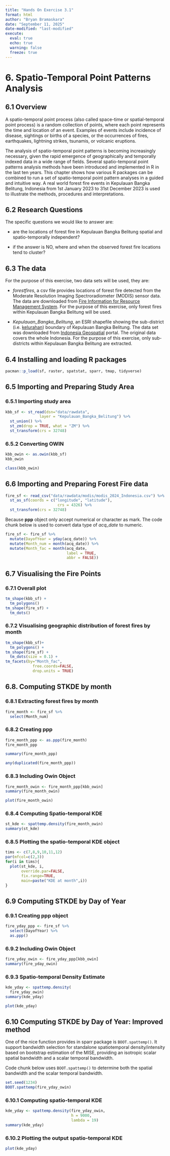 ```yaml
---
title: "Hands On Exercise 3.1"
format: html
author: "Bryan Bramaskara"
date: "September 11, 2025"
date-modified: "last-modified"
execute: 
  eval: true
  echo: true
  warning: false
  freeze: true
---
```


# 6. Spatio-Temporal Point Patterns Analysis

## **6.1 Overview**

A spatio-temporal point process (also called space-time or spatial-temporal point process) is a random collection of points, where each point represents the time and location of an event. Examples of events include incidence of disease, sightings or births of a species, or the occurrences of fires, earthquakes, lightning strikes, tsunamis, or volcanic eruptions.

The analysis of spatio-temporal point patterns is becoming increasingly necessary, given the rapid emergence of geographically and temporally indexed data in a wide range of fields. Several spatio-temporal point patterns analysis methods have been introduced and implemented in R in the last ten years. This chapter shows how various R packages can be combined to run a set of spatio-temporal point pattern analyses in a guided and intuitive way. A real world forest fire events in Kepulauan Bangka Belitung, Indonesia from 1st January 2023 to 31st December 2023 is used to illustrate the methods, procedures and interpretations.

## 6.2 Research Questions

The specific questions we would like to answer are:

-   are the locations of forest fire in Kepulauan Bangka Belitung spatial and spatio-temporally independent?

-   if the answer is NO, where and when the observed forest fire locations tend to cluster?

## 6.3 The data

For the purpose of this exercise, two data sets will be used, they are:

-   *forestfires*, a csv file provides locations of forest fire detected from the Moderate Resolution Imaging Spectroradiometer (MODIS) sensor data. The data are downloaded from [Fire Information for Resource Management System](https://firms.modaps.eosdis.nasa.gov/download/). For the purpose of this exercise, only forest fires within Kepulauan Bangka Belitung will be used.

-   *Kepulauan_Bangka_Belitung*, an ESRI shapefile showing the sub-district (i.e. [kelurahan](https://en.wikipedia.org/wiki/Villages_of_Indonesia)) boundary of Kepulauan Bangka Belitung. The data set was downloaded from [Indonesia Geospatial](https://www.indonesia-geospasial.com/2023/05/download-shapefile-batas-administrasi.html) portal. The original data covers the whole Indonesia. For the purpose of this exercise, only sub-districts within Kepulauan Bangka Belitung are extracted.

## 6.4 Installing and loading R packages

```r
pacman::p_load(sf, raster, spatstat, sparr, tmap, tidyverse)
```

## 6.5 Importing and Preparing Study Area

### 6.5.1 Importing study area

```r
kbb_sf <- st_read(dsn="data/rawdata",
               layer = "Kepulauan_Bangka_Belitung") %>%
  st_union() %>%
  st_zm(drop = TRUE, what = "ZM") %>%
  st_transform(crs = 32748)
```

### 6.5.2 Converting OWIN

```r
kbb_owin <- as.owin(kbb_sf)
kbb_owin

class(kbb_owin)
```

## 6.6 Importing and Preparing Forest Fire data

```r
fire_sf <- read_csv("data/rawdata/modis/modis_2024_Indonesia.csv") %>%
  st_as_sf(coords = c("longitude", "latitude"),
                       crs = 4326) %>%
  st_transform(crs = 32748)
```

Because **ppp** object only accept numerical or character as mark. The code chunk below is used to convert data type of *acq_date* to numeric.

```r
fire_sf <- fire_sf %>% 
  mutate(DayofYear = yday(acq_date)) %>%
  mutate(Month_num = month(acq_date)) %>%
  mutate(Month_fac = month(acq_date, 
                           label = TRUE, 
                           abbr = FALSE))
```

## 6.7 Visualising the Fire Points

### 6.7.1 Overall plot

```r
tm_shape(kbb_sf) + 
  tm_polygons()
tm_shape(fire_sf) +
  tm_dots()
```

### 6.7.2 Visualising geographic distribution of forest fires by month

```r
tm_shape(kbb_sf)+
  tm_polygons() +
tm_shape(fire_sf) +
  tm_dots(size = 0.1) +
tm_facets(by="Month_fac", 
            free.coords=FALSE, 
            drop.units = TRUE)
```

## 6.8. Computing STKDE by month

### 6.8.1 Extracting forest fires by month

```r
fire_month <- fire_sf %>% 
  select(Month_num)
```

### 6.8.2 Creating ppp

```r
fire_month_ppp <- as.ppp(fire_month)
fire_month_ppp

summary(fire_month_ppp)

any(duplicated(fire_month_ppp))
```

### 6.8.3 Including Owin Object

```r
fire_month_owin <- fire_month_ppp[kbb_owin]
summary(fire_month_owin)

plot(fire_month_owin)
```

### 6.8.4 Computing Spatio-temporal KDE

```r
st_kde <- spattemp.density(fire_month_owin)
summary(st_kde)

```

### 6.8.5 Plotting the spatio-temporal KDE object

```r
tims <- c(7,8,9,10,11,12)
par(mfcol=c(2,3))
for(i in tims){ 
  plot(st_kde, i, 
       override.par=FALSE, 
       fix.range=TRUE, 
       main=paste("KDE at month",i))
}
```

## 6.9 Computing STKDE by Day of Year

### 6.9.1 Creating ppp object

```r
fire_yday_ppp <- fire_sf %>% 
  select(DayofYear) %>%
  as.ppp()
```

### 6.9.2 Including Owin Object

```r
fire_yday_owin <- fire_yday_ppp[kbb_owin]
summary(fire_yday_owin)
```

### 6.9.3 Spatio-temporal Density Estimate

```r
kde_yday <- spattemp.density(
  fire_yday_owin)
summary(kde_yday)

plot(kde_yday)
```

## 6.10 Computing STKDE by Day of Year: Improved method

One of the nice function provides in sparr package is `BOOT.spattemp()`. It support bandwidth selection for standalone spatiotemporal density/intensity based on bootstrap estimation of the MISE, providing an isotropic scalar spatial bandwidth and a scalar temporal bandwidth.

Code chunk below uses `BOOT.spattemp()` to determine both the spatial bandwidth and the scalar temporal bandwidth.

```r
set.seed(1234)
BOOT.spattemp(fire_yday_owin) 
```

### 6.10.1 Computing spatio-temporal KDE

```r
kde_yday <- spattemp.density(fire_yday_owin,
                             h = 9000,
                             lambda = 19)
summary(kde_yday)
```

### 6.10.2 Plotting the output spatio-temporal KDE

```r
plot(kde_yday)
```
